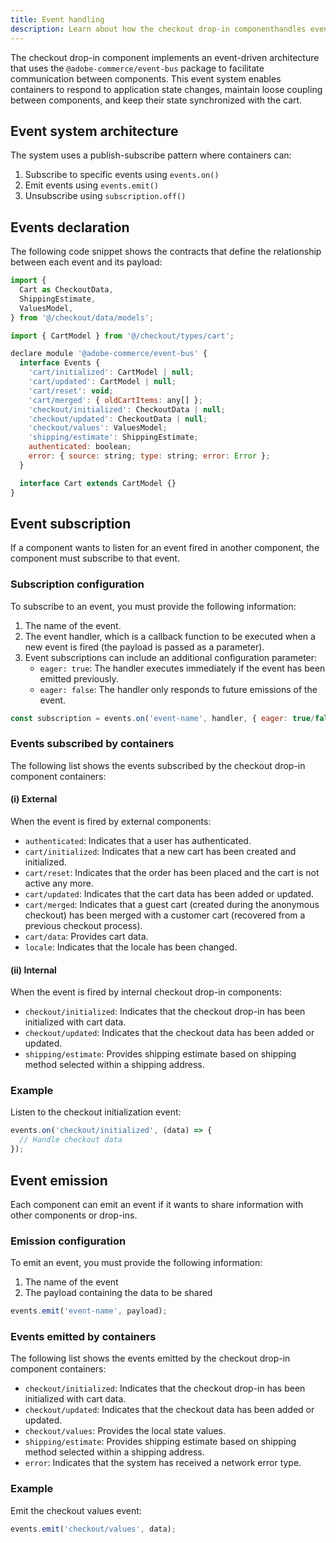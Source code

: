 ```yaml
---
title: Event handling
description: Learn about how the checkout drop-in componenthandles events.
---
```


The checkout drop-in component implements an event-driven architecture that uses the `@adobe-commerce/event-bus` package to facilitate communication between components. This event system enables containers to respond to application state changes, maintain loose coupling between components, and keep their state synchronized with the cart.

## Event system architecture

The system uses a publish-subscribe pattern where containers can:

1. Subscribe to specific events using `events.on()`
2. Emit events using `events.emit()`
3. Unsubscribe using `subscription.off()`

## Events declaration

The following code snippet shows the contracts that define the relationship between each event and its payload:

```js title='event-bus.d.ts'
import {
  Cart as CheckoutData,
  ShippingEstimate,
  ValuesModel,
} from '@/checkout/data/models';

import { CartModel } from '@/checkout/types/cart';

declare module '@adobe-commerce/event-bus' {
  interface Events {
    'cart/initialized': CartModel | null;
    'cart/updated': CartModel | null;
    'cart/reset': void;
    'cart/merged': { oldCartItems: any[] };
    'checkout/initialized': CheckoutData | null;
    'checkout/updated': CheckoutData | null;
    'checkout/values': ValuesModel;
    'shipping/estimate': ShippingEstimate;
    authenticated: boolean;
    error: { source: string; type: string; error: Error };
  }

  interface Cart extends CartModel {}
}
```

## Event subscription

If a component wants to listen for an event fired in another component, the component must subscribe to that event.

### Subscription configuration

To subscribe to an event, you must provide the following information:

1. The name of the event.
2. The event handler, which is a callback function to be executed when a new event is fired (the payload is passed as a parameter).
3. Event subscriptions can include an additional configuration parameter:
    - `eager: true`: The handler executes immediately if the event has been emitted previously.
    - `eager: false`: The handler only responds to future emissions of the event.

```js
const subscription = events.on('event-name', handler, { eager: true/false });
```

### Events subscribed by containers

The following list shows the events subscribed by the checkout drop-in component containers:

#### (i) External

When the event is fired by external components:

- `authenticated`: Indicates that a user has authenticated.
- `cart/initialized`: Indicates that a new cart has been created and initialized.
- `cart/reset`: Indicates that the order has been placed and the cart is not active any more.
- `cart/updated`: Indicates that the cart data has been added or updated.
- `cart/merged`: Indicates that a guest cart (created during the anonymous checkout) has been merged with a customer cart (recovered from a previous checkout process).
- `cart/data`: Provides cart data.
- `locale`: Indicates that the locale has been changed.

#### (ii) Internal

When the event is fired by internal checkout drop-in components:

- `checkout/initialized`: Indicates that the checkout drop-in has been initialized with cart data.
- `checkout/updated`: Indicates that the checkout data has been added or updated.
- `shipping/estimate`: Provides shipping estimate based on shipping method selected within a shipping address.

### Example

Listen to the checkout initialization event:

```js
events.on('checkout/initialized', (data) => {
  // Handle checkout data
});
```

## Event emission

Each component can emit an event if it wants to share information with other components or drop-ins.

### Emission configuration

To emit an event, you must provide the following information:

1. The name of the event
2. The payload containing the data to be shared

```js
events.emit('event-name', payload);
```

### Events emitted by containers

The following list shows the events emitted by the checkout drop-in component containers:

- `checkout/initialized`: Indicates that the checkout drop-in has been initialized with cart data.
- `checkout/updated`: Indicates that the checkout data has been added or updated.
- `checkout/values`: Provides the local state values.
- `shipping/estimate`: Provides shipping estimate based on shipping method selected within a shipping address.
- `error`: Indicates that the system has received a network error type.

### Example

Emit the checkout values event:

```js
events.emit('checkout/values', data);
```
